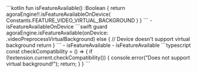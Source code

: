 <PlatformWrapper platform="android">
    ```kotlin
    fun isFeatureAvailable() :Boolean {
        return agoraEngine!!.isFeatureAvailableOnDevice(
            Constants.FEATURE_VIDEO_VIRTUAL_BACKGROUND
        )
    }    
    ```
    - <Link to="{{global.API_REF_ANDROID_ROOT}}/class_irtcengine.html#api_irtcengine_isfeatureavailableondevice">isFeatureAvailableOnDevice</Link>
</PlatformWrapper>
<PlatformWrapper platform={["ios","macos"]}>
    ```swift
    guard agoraEngine.isFeatureAvailable(onDevice: .videoPreprocessVirtualBackground) else {
        // Device doesn't support virtual background
        return
    }
    ```

<PlatformWrapper platform="ios">
    - <Link target="_blank" to="{{Global.API_REF_IOS_ROOT_RTC_ENGINE_KIT}}/isfeatureavailable(ondevice:)">isFeatureAvailable</Link>
</PlatformWrapper>
<PlatformWrapper platform="macos">
    - <Link target="_blank" to="{{Global.API_REF_MACOS_ROOT_RTC_ENGINE_KIT}}/isfeatureavailable(ondevice:)">isFeatureAvailable</Link>
</PlatformWrapper>

</PlatformWrapper>
<PlatformWrapper platform="react-js">
    ```typescript
    const checkCompatibility = () => {
        if (!extension.current.checkCompatibility()) {
            console.error("Does not support virtual background!");
            return;
        }
    }
    ```
</PlatformWrapper>
